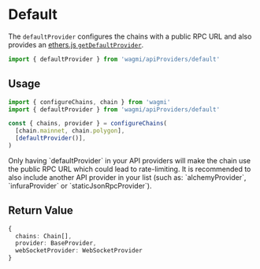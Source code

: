 
# Default

The `defaultProvider` configures the chains with a public RPC URL and also provides an [ethers.js `getDefaultProvider`](https://docs.ethers.io/v5/api/providers/#providers-getDefaultProvider).

```ts
import { defaultProvider } from 'wagmi/apiProviders/default'
```

## Usage

```ts
import { configureChains, chain } from 'wagmi'
import { defaultProvider } from 'wagmi/apiProviders/default'

const { chains, provider } = configureChains(
  [chain.mainnet, chain.polygon],
  [defaultProvider()],
)
```

<Callout emoji="⚠️">
  Only having `defaultProvider` in your API providers will make the chain use
  the public RPC URL which could lead to rate-limiting. It is recommended to
  also include another API provider in your list (such as: `alchemyProvider`,
  `infuraProvider` or `staticJsonRpcProvider`).
</Callout>

## Return Value

```ts
{
  chains: Chain[],
  provider: BaseProvider,
  webSocketProvider: WebSocketProvider
}
```
